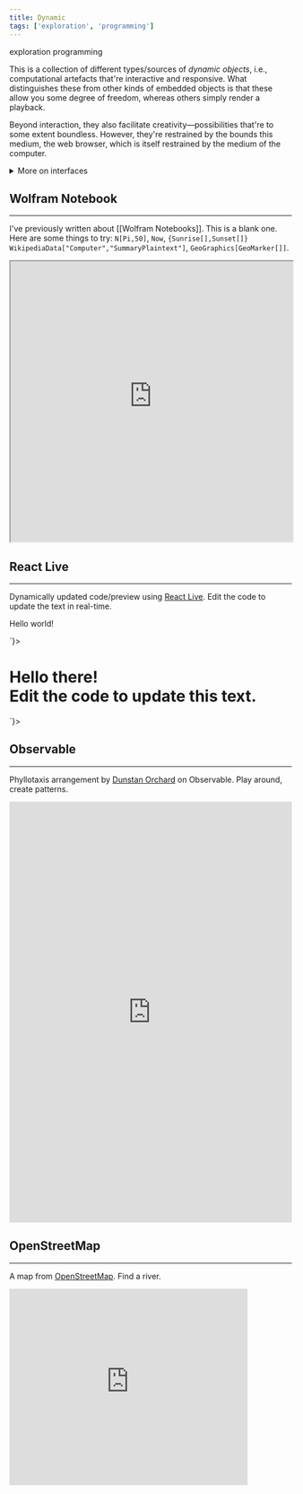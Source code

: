 ```yaml
---
title: Dynamic
tags: ['exploration', 'programming']
---
```


<NoteTag color="gray">exploration</NoteTag>
<NoteTag color="gray">programming</NoteTag>


This is a collection of different types/sources of *dynamic objects*, i.e., computational artefacts that're interactive and responsive. What distinguishes these from other kinds of embedded objects is that these allow you some degree of freedom, whereas others simply render a playback.

Beyond interaction, they also facilitate creativity—possibilities that're to some extent boundless. However, they're restrained by the bounds this medium, the web browser, which is itself restrained by the medium of the computer.

<details>
  <summary>More on interfaces</summary>
  <hr/>
  <p>
    Think, for instance, about how typing and clicking as the dominant modes of input limit how we interact with computers. That is, personal computers. Or, how sound is rarely used on websites, except for music and videos. There're some good reasons for why this is case: speed, focus, ergonomics, and so on. But there're downsides too, and some relate to those same reasons. It's possible that we could think and act faster if we can navigate interfaces in multiple ways, not just with our fingers. Maybe we can focus better and use computers with greater comfort, if don't have everthing squashed into a screen.
    <br/><br/>
    These ideas aren't new and have been mulled over by many people, and for a very long time too. The PC has come a long way and it continues to improve. Not only is it getting faster, it's becoming more accessible and allowing us to be more creative. We can be far more creative with PCs. To attain this would require rethinking how we use and interact with them.
  </p>
  <blockquote className='font-serif text-lg text-justify leading-relaxed align-middle italic'>
    Interface matters to me more than anything else, and it always has. I just never realized that. I've spent a lot of time over the years desperately trying to think of a "thing" to change the world. I now know why the search was fruitless — things don't change the world. People change the world by using things. The focus must be on the "using", not the "thing". Now that I'm looking through the right end of the binoculars, I can see a lot more clearly, and there are projects and possibilities that genuinely interest me deeply.
  </blockquote>
  <p class='font-serif text-right pr-4 -mt-4'>— <a href="http://worrydream.com/quotes/?search=bret&author=Bret%20Victor" target="	_blank">Bret Victor</a> (March 2004)</p>
</details>

## Wolfram Notebook
---

I've previously written about [[Wolfram Notebooks]]. This is a blank one. Here are some things to try: `N[Pi,50]`, `Now`, `{Sunrise[],Sunset[]}` `WikipediaData["Computer","SummaryPlaintext"]`, `GeoGraphics[GeoMarker[]]`.

<iframe className='rounded-md bg-gray-50 border border-gray-200 hover:border-gray-200 dark:border-black dark:hover:border-black' src="https://sandbox.open.wolframcloud.com/app/view/newNotebook?_view=frameless" width="100%" height="500px"></iframe>

## React Live
---

Dynamically updated code/preview using [React Live](https://github.com/FormidableLabs/react-live). Edit the code to update the text in real-time.

<div>
  <LiveProvider code={`<p>Hello world!</p>`}>
    <LiveEditor theme={theme} className="text-md font-bold rounded bg-gray-50 dark:bg-opacity-50 dark:bg-gray-950"/>
    <LivePreview className="pt-2 text-md overflow-x"/>
    <LiveError className="m-2 rounded overflow text-xs text-red-500 bg-gray-100 dark:bg-opacity-50 dark:bg-gray-950"/>
  </LiveProvider>
</div>

<div>
  <LiveProvider code={
    `<div style={{ background: "LightGoldenRodYellow" }}>
      <h1 className='font-serif p-12' style={{ color: "DarkOliveGreen", textAlign: "center" }}>
        Hello there! <br/>
        Edit the code to update this text.
      </h1>
    </div>`}>
    <LiveEditor theme={theme} className="text-md font-bold rounded bg-gray-50 dark:bg-opacity-50 dark:bg-gray-950"/>
    <LivePreview className="pt-2 text-md overflow-x"/>
    <LiveError className="m-2 rounded overflow text-xs text-red-500 bg-gray-100 dark:bg-opacity-50 dark:bg-gray-950"/>
  </LiveProvider>
</div>

## Observable
---

Phyllotaxis arrangement by [Dunstan Orchard](https://observablehq.com/@observablehq/phyllotaxis-arrangement) on Observable. Play around, create patterns.

<iframe className='rounded-md dark:bg-white' width="100%" height="750" frameborder="0"
  src="https://observablehq.com/embed/@observablehq/phyllotaxis-arrangement?cells=spiral%2Cviewof+presets%2Cviewof+dots%2Cviewof+dotSize%2Cviewof+dotColor%2Cviewof+transparentDot%2Cviewof+borderWidth%2Cviewof+borderColor%2Cviewof+backgroundColor%2Cviewof+angle%2Cviewof+zoom">
</iframe>

## OpenStreetMap
---

A map from [OpenStreetMap](https://www.openstreetmap.org/). Find a river.

<iframe width="425" height="350" frameborder="0" scrolling="no" marginheight="0" marginwidth="0" src="https://www.openstreetmap.org/export/embed.html?bbox=21.12%2C21.21%2C41.41%2C41.41&amp;layer=mapnik"></iframe>
